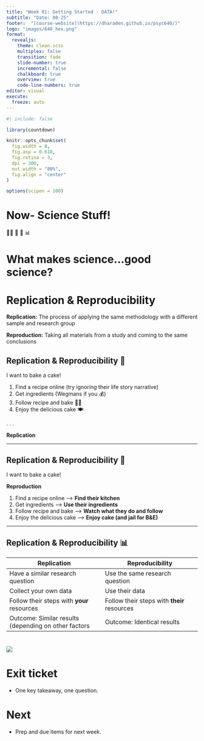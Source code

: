 ```yaml
---
title: "Week 01: Getting Started - DATA!"
subtitle: "Date: 08-25"
footer:  "[course-website](https://dharaden.github.io/psyc640/)"
logo: "images/640_hex.png"
format: 
  revealjs:
    theme: clean.scss
    multiplex: false
    transition: fade
    slide-number: true
    incremental: false 
    chalkboard: true
    overview: true
    code-line-numbers: true
editor: visual
execute:
  freeze: auto
---
```


```r
#| include: false

library(countdown)

knitr::opts_chunk$set(
  fig.width = 8,
  fig.asp = 0.618,
  fig.retina = 3,
  dpi = 300,
  out.width = "80%",
  fig.align = "center"
)

options(scipen = 100)
```

# Now- Science Stuff!

🧑‍🔬 💾 📎 📊

# What makes science...good science?

# Replication & Reproducibility

**Replication:** The process of applying the same methodology with a different sample and research group

**Reproduction:** Taking all materials from a study and coming to the same conclusions

## Replication & Reproducibility 🍰

I want to bake a cake!

::: incremental
1.  Find a recipe online (try ignoring their life story narrative)
2.  Get ingredients (Wegmans if you 💰)
3.  Follow recipe and bake 🧑‍🍳
4.  Enjoy the delicious cake 🍽️
:::

. . .

**Replication**

------------------------------------------------------------------------

## Replication & Reproducibility 🍰

I want to bake a cake!

**Reproduction**

::: incremental
1.  Find a recipe online –\> **Find their kitchen**
2.  Get ingredients –\> **Use their ingredients**
3.  Follow recipe and bake –\> **Watch what they do and follow**
4.  Enjoy the delicious cake –\> **Enjoy cake (and jail for B&E)**
:::

------------------------------------------------------------------------

## Replication & Reproducibility 📊

| Replication | Reproducibility |
|----|----|
| Have a similar research question | Use the same research question |
| Collect your own data | Use their data |
| Follow their steps with **your** resources | Follow their steps with **their** resources |
| Outcome: Similar results (depending on other factors | Outcome: Identical results |

# ![](images/clipboard-3815937357.png)

# Exit ticket

-   One key takeaway, one question.

# Next

-   Prep and due items for next week.
